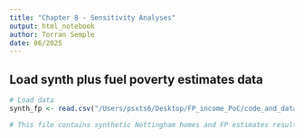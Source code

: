 ```yaml
---
title: "Chapter 8 - Sensitivity Analyses"
output: html_notebook
author: Torran Semple
date: 06/2025
---
```


## Load synth plus fuel poverty estimates data
```r

# Load data
synth_fp <- read.csv("/Users/psxts6/Desktop/FP_income_PoC/code_and_data/synth_plus_fp_estimates.csv", header = TRUE, sep = ",")

# This file contains synthetic Nottingham homes and FP estimates resulting from CH7; the following chunks prepare the data for sensitivity analysis 1 and 2

```


## 
```r

```

